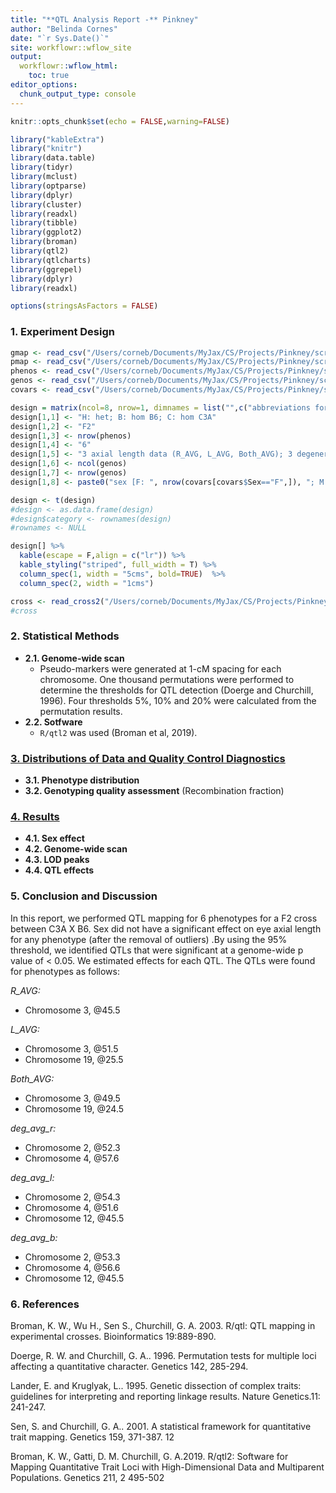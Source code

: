 ```yaml
---
title: "**QTL Analysis Report -** Pinkney"
author: "Belinda Cornes"
date: "`r Sys.Date()`"
site: workflowr::wflow_site
output:
  workflowr::wflow_html:
    toc: true
editor_options:
  chunk_output_type: console
---
```


```r
knitr::opts_chunk$set(echo = FALSE,warning=FALSE)

library("kableExtra")
library("knitr")
library(data.table) 
library(tidyr)
library(mclust)
library(optparse)
library(dplyr)
library(cluster)
library(readxl)
library(tibble)
library(ggplot2)
library(broman)
library(qtl2)
library(qtlcharts)
library(ggrepel)
library(dplyr)
library(readxl) 

options(stringsAsFactors = FALSE)

```


### **1. Experiment Design**

```r

gmap <- read_csv("/Users/corneb/Documents/MyJax/CS/Projects/Pinkney/scripts/gmap.csv")
pmap <- read_csv("/Users/corneb/Documents/MyJax/CS/Projects/Pinkney/scripts/pmap.csv")
phenos <- read_csv("/Users/corneb/Documents/MyJax/CS/Projects/Pinkney/scripts/pheno.csv")
genos <- read_csv("/Users/corneb/Documents/MyJax/CS/Projects/Pinkney/scripts/geno.csv")
covars <- read_csv("/Users/corneb/Documents/MyJax/CS/Projects/Pinkney/scripts/pheno_covar.csv")

design = matrix(ncol=8, nrow=1, dimnames = list("",c("abbreviations for strains:","type of cross:","number of mice phenotyped:","total number of mice phenotypes:","phenotypes:","number of mice:","number of markers:","covariates:")))
design[1,1] <- "H: het; B: hom B6; C: hom C3A"
design[1,2] <- "F2"
design[1,3] <- nrow(phenos)
design[1,4] <- "6"
design[1,5] <- "3 axial length data (R_AVG, L_AVG, Both_AVG); 3 degeneration data (deg_avg_r, deg_avg_l, deg_avg_b)"
design[1,6] <- ncol(genos)
design[1,7] <- nrow(genos)
design[1,8] <- paste0("sex [F: ", nrow(covars[covars$Sex=="F",]), "; M: ", nrow(covars[covars$Sex=="M",]),"]")

design <- t(design)
#design <- as.data.frame(design)
#design$category <- rownames(design)
#rownames <- NULL

design[] %>%
  kable(escape = F,align = c("lr")) %>%
  kable_styling("striped", full_width = T) %>%
  column_spec(1, width = "5cms", bold=TRUE)  %>%
  column_spec(2, width = "1cms") 

cross <- read_cross2("/Users/corneb/Documents/MyJax/CS/Projects/Pinkney/scripts/gm.json")
#cross

```

### **2. Statistical Methods**
* **2.1. Genome-wide scan**
	+ Pseudo-markers were generated at 1-cM spacing for each chromosome. One thousand permutations were performed to determine the thresholds for QTL detection (Doerge and Churchill, 1996). Four thresholds 5%, 10% and 20% were calculated from the permutation results. 
* **2.2. Sotfware**
	+ `R/qtl2` was used (Broman et al, 2019).

### [**3. Distributions of Data and Quality Control Diagnostics**](3.0_distributions_qc.html)
* **3.1. Phenotype distribution**
* **3.2. Genotyping quality assessment** (Recombination fraction)

### [**4. Results**](4.0_results.html)
* **4.1. Sex effect**
* **4.2. Genome-wide scan**
* **4.3. LOD peaks**
* **4.4. QTL effects**

### **5. Conclusion and Discussion**
In this report, we performed QTL mapping for 6 phenotypes for a F2 cross between C3A X B6. Sex did not have a significant effect on eye axial length for any phenotype (after the removal of outliers) .By using the 95% threshold, we identified QTLs that were significant at a genome-wide p value of < 0.05. We estimated effects for each QTL. The QTLs were found for phenotypes as follows:

*R_AVG:*	

* Chromosome 3, @45.5	

*L_AVG:*	

* Chromosome 3, @51.5	
* Chromosome 19, @25.5	

*Both_AVG:*	

* Chromosome 3, @49.5	
* Chromosome 19, @24.5	

*deg_avg_r:*	

* Chromosome 2, @52.3	
* Chromosome 4, @57.6	

*deg_avg_l:*	

* Chromosome 2, @54.3	
* Chromosome 4, @51.6	
* Chromosome 12, @45.5	

*deg_avg_b:*	

* Chromosome 2, @53.3	
* Chromosome 4, @56.6	
* Chromosome 12, @45.5	


### **6. References**
Broman, K. W., Wu H., Sen S., Churchill, G. A. 2003. R/qtl: QTL mapping in experimental crosses. Bioinformatics 19:889-890.

Doerge, R. W. and Churchill, G. A.. 1996. Permutation tests for multiple loci affecting a quantitative character. Genetics 142, 285-294.

Lander, E. and Kruglyak, L.. 1995. Genetic dissection of complex traits: guidelines for interpreting and reporting linkage results. Nature Genetics.11: 241-247.

Sen, S. and Churchill, G. A.. 2001. A statistical framework for quantitative trait mapping. Genetics 159, 371-387. 12

Broman, K. W., Gatti, D. M. Churchill, G. A.2019. R/qtl2: Software for Mapping Quantitative Trait Loci with High-Dimensional Data and Multiparent Populations. Genetics 211, 2 495-502

